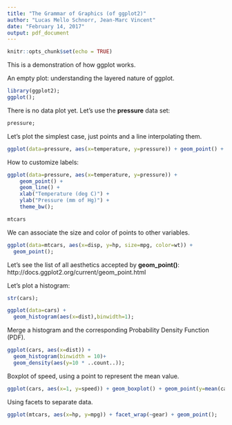 ```yaml
---
title: "The Grammar of Graphics (of ggplot2)"
author: "Lucas Mello Schnorr, Jean-Marc Vincent"
date: "February 14, 2017"
output: pdf_document
---
```


```r
knitr::opts_chunk$set(echo = TRUE)
```

This is a demonstration of how ggplot works.

An empty plot: understanding the layered nature of ggplot.

```r
library(ggplot2);
ggplot();
```

There is no data plot yet. Let's use the **pressure** data set:

```r
pressure;
```

Let's plot the simplest case, just points and a line interpolating them.

```r
ggplot(data=pressure, aes(x=temperature, y=pressure)) + geom_point() + geom_line();
```

How to customize labels:

```r
ggplot(data=pressure, aes(x=temperature, y=pressure)) +
    geom_point() +
    geom_line() +
    xlab("Temperature (deg C)") +
    ylab("Pressure (mm of Hg)") +
    theme_bw();
```
```r
mtcars
```


We can associate the size and color of points to other variables.

```r
ggplot(data=mtcars, aes(x=disp, y=hp, size=mpg, color=wt)) + 
  geom_point();
```

Let's see the list of all aesthetics accepted by **geom_point()**:
http://docs.ggplot2.org/current/geom_point.html

Let's plot a histogram:

```r
str(cars);
```

```r
ggplot(data=cars) +
  geom_histogram(aes(x=dist),binwidth=1);
```

Merge a histogram and the corresponding Probability Density Function (PDF).

```r
ggplot(cars, aes(x=dist)) +
  geom_histogram(binwidth = 10)+
  geom_density(aes(y=10 * ..count..));
```

Boxplot of speed, using a point to represent the mean value.
```r
ggplot(cars, aes(x=1, y=speed)) + geom_boxplot() + geom_point(y=mean(cars$speed));
```

Using facets to separate data.

```r
ggplot(mtcars, aes(x=hp, y=mpg)) + facet_wrap(~gear) + geom_point();
```
